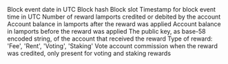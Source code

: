 <ParamField path="block_date">
Block event date in UTC
</ParamField>
<ParamField path="block_hash">
Block hash
</ParamField>
<ParamField path="block_slot">
Block slot
</ParamField>
<ParamField path="block_time">
Timestamp for block event time in UTC
</ParamField>
<ParamField path="lamports">
Number of reward lamports credited or debited by the account
</ParamField>
<ParamField path="post_balances">
Account balance in lamports after the reward was applied
</ParamField>
<ParamField path="pre_balances">
Account balance in lamports before the reward was applied
</ParamField>
<ParamField path="recipient">
The public key, as base-58 encoded string, of the account that received the reward
</ParamField>
<ParamField path="reward_type">
Type of reward: &#x27;Fee&#x27;, &#x27;Rent&#x27;, &#x27;Voting&#x27;, &#x27;Staking&#x27;
</ParamField>
<ParamField path="commission">
Vote account commission when the reward was credited, only present for voting and staking rewards
</ParamField>
